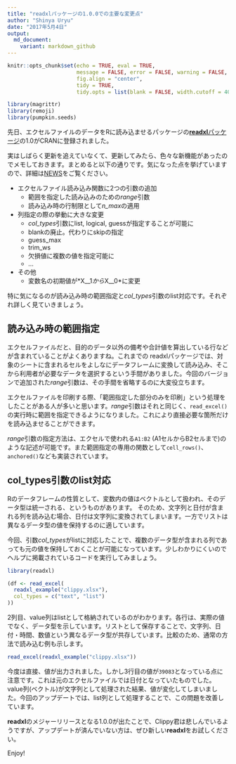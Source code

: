 ```yaml
---
title: "readxlパッケージの1.0.0での主要な変更点" 
author: "Shinya Uryu"
date: "2017年5月4日"
output: 
  md_document:
    variant: markdown_github
---
```


```r
knitr::opts_chunk$set(echo = TRUE, eval = TRUE, 
                      message = FALSE, error = FALSE, warning = FALSE,
                      fig.align = "center",
                      tidy = TRUE,
                      tidy.opts = list(blank = FALSE, width.cutoff = 40))
```

```r
library(magrittr)
library(remoji)
library(pumpkin.seeds)
```

先日、エクセルファイルのデータをRに読み込ませるパッケージの[**readxl**パッケージ](http://readxl.tidyverse.org/)の1.0がCRANに登録されました。

実はしばらく更新を追えていなくて、更新してみたら、色々な新機能があったのでメモしておきます。まとめると以下の通りです。気になった点を挙げていますので、詳細は[NEWS](http://readxl.tidyverse.org/news/index.html)をご覧ください。

- エクセルファイル読み込み関数に2つの引数の追加
     - 範囲を指定した読み込みのための*range*引数
     - 読み込み時の行制限として*n_max*の適用
- 列指定の際の挙動に大きな変更
     - *col_types*引数にlist, logical, guessが指定することが可能に
     - blankの廃止。代わりにskipの指定
     - guess_max
     - trim_ws
     - 欠損値に複数の値を指定可能に
     - ...
- その他
     - 変数名の初期値が*X__1*から*X__0*に変更

特に気になるのが読み込み時の範囲指定と*col_types*引数のlist対応です。それぞれ詳しく見ていきましょう。

## 読み込み時の範囲指定

エクセルファイルだと、目的のデータ以外の備考や合計値を算出している行などが含まれていることがよくありますね。これまでの
readxlパッケージでは、対象のシートに含まれるセルをよしなにデータフレームに変換して読み込み、そこから利用者が必要なデータを選択するという手間がありました。今回のバージョンで追加された*range*引数は、その手間を省略するのに大変役立ちます。

エクセルファイルを印刷する際、「範囲指定した部分のみを印刷」という処理をしたことがある人が多いと思います。*range*引数はそれと同じく、`read_excel()`の実行時に範囲を指定できるようになりました。これにより直接必要な箇所だけを読み込ませることができます。

*range*引数の指定方法は、エクセルで使われる`A1:B2` (A1セルからB2セルまで)のような記述が可能です。また範囲指定の専用の関数として`cell_rows()`、`anchored()`なども実装されています。

## col_types引数のlist対応

Rのデータフレームの性質として、変数内の値はベクトルとして扱われ、そのデータ型は統一される、というものがあります。
そのため、文字列と日付が含まれる列を読み込む場合、日付は文字列に変換されてしまいます。一方でリストは異なるデータ型の値を保持するのに適しています。

今回、引数*col_types*がlistに対応したことで、複数のデータ型が含まれる列であっても元の値を保持しておくことが可能になっています。少しわかりにくいのでヘルプに掲載されているコードを実行してみましょう。

```r
library(readxl)

(df <- read_excel(
  readxl_example("clippy.xlsx"),
  col_types = c("text", "list")
))
```

2列目、value列はlistとして格納されているのがわかります。各行は、実際の値でなく、データ型を示しています。リストとして保存することで、文字列、日付・時間、数値という異なるデータ型が共存しています。比較のため、通常の方法で読み込む例も示します。

```r
read_excel(readxl_example("clippy.xlsx"))
```

今度は直接、値が出力されました。しかし3行目の値が`39083`となっている点に注意です。これは元のエクセルファイルでは日付となっていたものでした。value列(ベクトル)が文字列として処理された結果、値が変化してしまいました。今回のアップデートでは、list列として処理することで、この問題を改善しています。

**readxl**のメジャーリリースとなる1.0.0が出たことで、Clippy君は悲しんでいるようですが、アップデートが済んでいない方は、ぜひ新しい**readxl**をお試しください。

Enjoy!
